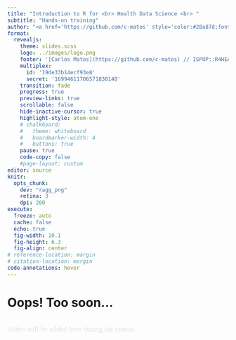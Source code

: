 ```yaml
---
title: "Introduction to R for <br> Health Data Science <br> "
subtitle: "Hands-on training"
author: "<a href='https://github.com/c-matos' style='color:#28a87d;font-weight:600;'>Carlos Matos</a>&ensp;//&ensp;ISPUP&ensp;//&ensp;November 2023"
format:
  revealjs:
    theme: slides.scss
    logo: ../images/logo.png
    footer: '[Carlos Matos](https://github.com/c-matos) // ISPUP::R4HEADS(2023)'
    multiplex: 
      id: '19de33b14ecf93e8'
      secret: '16994611706571830140'
    transition: fade
    progress: true
    preview-links: true
    scrollable: false
    hide-inactive-cursor: true
    highlight-style: atom-one
    # chalkboard:
    #   theme: whiteboard
    #   boardmarker-width: 4
    #   buttons: true
    pause: true
    code-copy: false
    #page-layout: custom
editor: source
knitr:
  opts_chunk:
    dev: "ragg_png"
    retina: 3
    dpi: 200
execute:
  freeze: auto
  cache: false
  echo: true
  fig-width: 10.1
  fig-height: 6.3
  fig-align: center
# reference-location: margin
# citation-location: margin
code-annotations: hover
---
```


# Oops! Too soon... <br><br><span style='color:#e2e2e2;font-size:.6em;font-family:Asap;font-stretch:87.5%;font-weight:500;'> Slides will be added here during the course.</span>{data-menu-title="Wait for it!" background-color="#000000"}